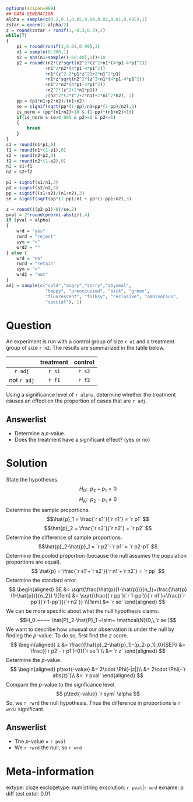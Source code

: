 ```r
options(scipen=999)
## DATA GENERATION
alpha = sample(c(0.2,0.1,0.05,0.04,0.02,0.01,0.005),1)
zstar = qnorm(1-alpha/2)
z = round(zstar + runif(1,-0.3,0.3),2)
while(T)
{
    p1 = round(runif(1,0.01,0.99),3)
    n1 = sample(8:300,1)
    n2 = abs(n1+sample((-60:40),1))+10
    p2 = round((n2*(z*sqrt(n2^2*(z^2+n1*(4*p1-4*p1^2))
               +n1^2*n2*(4*p1-4*p1^2))
               +n1*(z^2-2*p1*z^2)+2*n1^2*p1)
               +n1*z*sqrt(n2^2*(z^2+n1*(4*p1-4*p1^2))
               +n1^2*n2*(4*p1-4*p1^2))
               +n2^2*(z^2+2*n1*p1))
               /(n2^2*(2*z^2+2*n1)+2*n1^2*n2), 3)
    pp = (p1*n1+p2*n2)/(n1+n2)
    se = signif(sqrt(pp*(1-pp)/n1+pp*(1-pp)/n2),3)
    is_norm = (pp*(n1+n2)>10 & (1-pp)*(n1+n2)>10)
    if(is_norm & se>0.005 & p2>=0 & p2<=1)
    {
        break
    }
}
s1 = round(n1*p1,0)
f1 = round(n1*(1-p1),0)
s2 = round(n2*p2,0)
f2 = round(n2*(1-p2),0)
n1 = s1+f1
n2 = s2+f2

p1 = signif(s1/n1,3)
p2 = signif(s2/n2,3)
pp = signif((s1+s2)/(n1+n2),3)
se = signif(sqrt(pp*(1-pp)/n1 + pp*(1-pp)/n2),3)

z = round(((p2-p1)-0)/se,2)
pval = 2*round(pnorm(-abs(z)),4)
if (pval < alpha)
{
    wrd = "yes"
    rwrd = "reject"
    sym = "<"
    wrd2 = ""
} else {
    wrd = "no"
    rwrd = "retain"
    sym = ">"
    wrd2 = "not"
}
adj = sample(c("cold","angry","sorry","abysmal",
               "happy", "preoccupied", "sick", "green",
               "fluorescent", "folksy", "reclusive", "omnivorous",
               "special"), 1)
```


Question
========

An experiment is run with a control group of size `r n1` and a treatment group of size `r n2`. The results are summarized in the table below.

|             | treatment | control | 
|:-----------:|:---------:|:-------:|
| `r adj`     |  `r s1`   | `r s2`  |
| not `r adj` |  `r f1`   | `r f2`  |

 Using a significance level of `r alpha`, determine whether the treatment causes an effect on the proportion of cases that are `r adj`.

Answerlist
--------

* Determine a $p$-value.
* Does the treatment have a significant effect? (yes or no)


Solution
========

State the hypotheses.
$$H_0:~~ p_2-p_1 = 0 $$
$$H_\text{A}: ~~ p_2-p_1 \ne 0 $$
Determine the sample proportions.
$$\hat{p}_1 = \frac{`r s1`}{`r n1`} = `r p1` $$
$$\hat{p}_2 = \frac{`r s2`}{`r n2`} = `r p2` $$
Determine the difference of sample proportions.
$$\hat{p}_2-\hat{p}_1 = `r p2`-`r p1` = `r p2-p1` $$
Determine the pooled proportion (because the null assumes the population proportions are equal).
$$ \hat{p} = \frac{`r s1`+`r s2`}{`r n1`+`r n2`} = `r pp` $$
Determine the standard error.
$$
\begin{aligned}
SE &= \sqrt{\frac{\hat{p}(1-\hat{p})}{n_1}+\frac{\hat{p}(1-\hat{p})}{n_2}} \\[1em]
&= \sqrt{\frac{(`r pp`)(`r 1-pp`)}{`r n1`}+\frac{(`r pp`)(`r 1-pp`)}{`r n2`}} \\[1em]
&= `r se`
\end{aligned}
$$
We can be more specific about what the null hypothesis claims.
$$H_0:~~~~ \hat{P}_2-\hat{P}_1 ~\sim~ \mathcal{N}(0,\,`r se`)$$
We want to describe how unusual our observation is under the null by finding the $p$-value. To do so, first find the $z$ score.
$$
\begin{aligned}
z &= \frac{(\hat{p}_2-\hat{p}_1)-(p_2-p_1)_0}{SE}\\
&= \frac{(`r p2`-`r p1`)-0}{`r se`} \\
&= `r z`
\end{aligned}
$$
Determine the $p$-value.
$$
\begin{aligned}
p\text{-value} &= 2\cdot \Phi(-|z|)\\
&= 2\cdot \Phi(-`r abs(z)`)\\
&= `r pval`
\end{aligned}
$$
Compare the $p$-value to the signficance level. 
$$ p\text{-value} `r sym` \alpha $$
So, we `r rwrd` the null hypothesis. Thus the difference in proportions is `r wrd2` significant.


Answerlist
--------
* The $p$-value = `r pval`
* We `r rwrd` the null, so `r wrd`


Meta-information
============
extype: cloze
exclozetype: num|string
exsolution: `r pval`|`r wrd`
exname: p diff test
extol: 0.01
